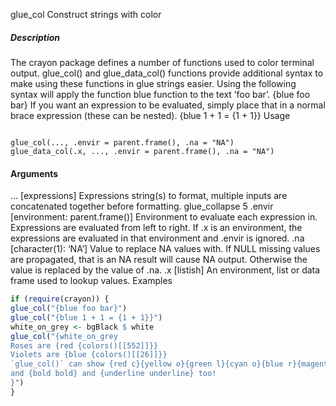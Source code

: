 glue_col Construct strings with color

##### Description
The crayon package defines a number of functions used to color terminal output. glue_col() and
glue_data_col() functions provide additional syntax to make using these functions in glue strings
easier.
Using the following syntax will apply the function blue function to the text ’foo bar’.
{blue foo bar}
If you want an expression to be evaluated, simply place that in a normal brace expression (these can
be nested).
{blue 1 + 1 = {1 + 1}}
Usage
<pre><code>
glue_col(..., .envir = parent.frame(), .na = "NA")
glue_data_col(.x, ..., .envir = parent.frame(), .na = "NA")
</code></pre>
#### Arguments

... [expressions]
Expressions string(s) to format, multiple inputs are concatenated together before
formatting.
glue_collapse 5
.envir [environment: parent.frame()]
Environment to evaluate each expression in. Expressions are evaluated from left
to right. If .x is an environment, the expressions are evaluated in that environment
and .envir is ignored.
.na [character(1): ‘NA’]
Value to replace NA values with. If NULL missing values are propagated, that is
an NA result will cause NA output. Otherwise the value is replaced by the value
of .na.
.x [listish]
An environment, list or data frame used to lookup values.
Examples
```r
if (require(crayon)) {
glue_col("{blue foo bar}")
glue_col("{blue 1 + 1 = {1 + 1}}")
white_on_grey <- bgBlack $ white
glue_col("{white_on_grey
Roses are {red {colors()[[552]]}}
Violets are {blue {colors()[[26]]}}
`glue_col()` can show {red c}{yellow o}{green l}{cyan o}{blue r}{magenta s}
and {bold bold} and {underline underline} too!
}")
}
```
